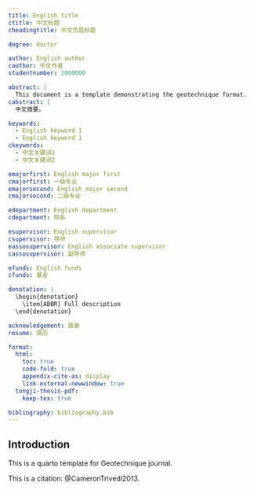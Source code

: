 ```yaml
---
title: English title
ctitle: 中文标题
cheadingtitle: 中文页眉标题

degree: doctor

author: English author
cauthor: 中文作者
studentnumber: 2000000

abstract: |
  This document is a template demonstrating the geotechnique format.
cabstract: |
  中文摘要。

keywords:
  - English keyword 1
  - English keyword 1
ckeywords:
  - 中文关键词1
  - 中文关键词2

emajorfirst: English major first
cmajorfirst: 一级专业
emajorsecond: English major second
cmajorsecond: 二级专业

edepartment: English department
cdepartment: 院系

esupervisor: English supervisor
csupervisor: 导师
eassosupervisor: English associate supervisor
cassosupervisor: 副导师

efunds: English funds
cfunds: 基金

denotation: |
  \begin{denotation}
    \item[ABBR] Full description
  \end{denotation}

acknowledgement: 致谢
resume: 简历

format:
  html:
    toc: true
    code-fold: true
    appendix-cite-as: display
    link-external-newwindow: true
  tongji-thesis-pdf:
    keep-tex: true

bibliography: bibliography.bib
---
```


## Introduction {#sec-intro}

This is a quarto template for Geotechnique journal.

This is a citation: @CameronTrivedi2013.
